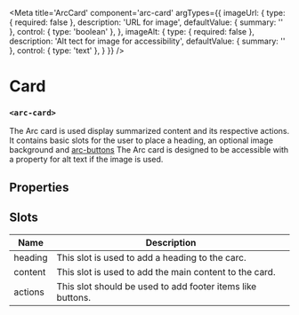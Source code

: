 
<Meta
title='ArcCard'
component='arc-card'
argTypes={{
   imageUrl: {
     type: { required: false },
     description: 'URL for image',
     defaultValue: { summary: '' },
     control: { type: 'boolean' },
   },
   imageAlt: {
     type: { required: false },
     description: 'Alt tect for image for accessibility',
     defaultValue: { summary: '' },
     control: { type: 'text' },
   }
}}
/>

# Card
### `<arc-card>`

The Arc card is used display summarized content and its respective actions. It contains basic slots for the user to place a heading, an optional image background and [arc-buttons](?path=/story/arc-button--default) 
The Arc card is designed to be accessible with a property for alt text if the image is used.

<Canvas>
  <Story name='card' story={stories.Card} />
</Canvas>

## Properties
<ArgsTable story='card' />

## Slots

| Name         | Description                                               |
|--------------|-----------------------------------------------------------|
| heading         | This slot is used to add a heading to the carc.              |
| content         | This slot is used to add the main content to the card.     |
| actions         | This slot should be used to add footer items like buttons.   |
